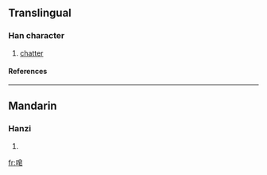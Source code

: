 ==Translingual==
===Han character===
{{Han char|rn=30|rad=口|as=07|sn=10|four=|canj=口竹日心 (RHAP)}}
# [[chatter]]
====References====
{{Han ref|kx=0193.051|hdz=10631.080|uh=5523|ud=21795}}
----
==Mandarin==
===Hanzi===
{{cmn-hanzi|pin=[[zào]] ([[zao4]])|wg=tsao<sup>4</sup>}}
# {{defn|Mandarin}}

[[fr:唣]]